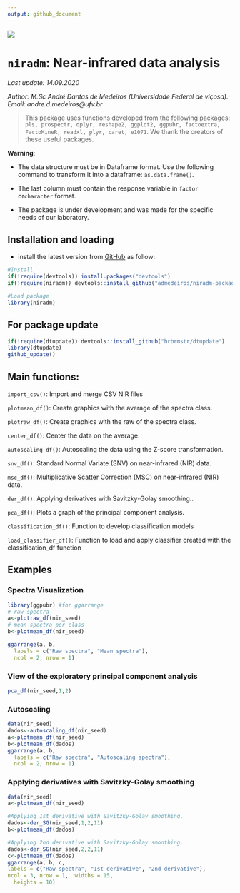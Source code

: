 ```yaml
---
output: github_document
---
```

![](https://raw.githubusercontent.com/admedeiros/niradm-package/master/logo/logo-02.png)

# `niradm`: Near-infrared data analysis
*Last update: 14.09.2020*

*Author: M.Sc André Dantas de Medeiros (Universidade Federal de viçosa). Email: andre.d.medeiros@ufv.br*

> This package uses functions developed from the following packages: `pls, prospectr, dplyr, reshape2, ggplot2, ggpubr, factoextra,  FactoMineR, readxl, plyr, caret, e1071`. We thank the creators of these useful packages.



**Warning**:

* The data structure must be in Dataframe format. Use the following command to transform it into a dataframe: `as.data.frame()`.

* The last column must contain the response variable in `factor` or` character` format.

* The package is under development and was made for the specific needs of our laboratory.
  

## Installation and loading
- install the latest version from [GitHub](https://github.com/admedeiros/niradm-package) as follow:
```r
#Install
if(!require(devtools)) install.packages("devtools")
if(!require(niradm)) devtools::install_github("admedeiros/niradm-package")

#Load package
library(niradm)
```

## For package update
```r
if(!require(dtupdate)) devtools::install_github("hrbrmstr/dtupdate")
library(dtupdate)
github_update()
```

## Main functions:
`import_csv()`: Import and merge CSV NIR files

`plotmean_df()`: Create graphics with the average of the spectra class.

`plotraw_df()`: Create graphics with the raw of the spectra class.

`center_df()`: Center the data on the average.

`autoscaling_df()`: Autoscaling the data using the Z-score transformation.

`snv_df()`: Standard Normal Variate (SNV) on near-infrared (NIR) data.

`msc_df()`: Multiplicative Scatter Correction (MSC) on near-infrared (NIR) data.

`der_df()`: Applying derivatives with Savitzky-Golay smoothing..

`pca_df()`: Plots a graph of the principal component analysis.

`classification_df()`: Function to develop classification models

`load_classifier_df()`: Function to load and apply classifier created with the classification_df function


## Examples
### Spectra Visualization
```r
library(ggpubr) #for ggarrange
# raw spectra
a<-plotraw_df(nir_seed)
# mean spectra per class
b<-plotmean_df(nir_seed)

ggarrange(a, b,
  labels = c("Raw spectra", "Mean spectra"),
  ncol = 2, nrow = 1)
```


### View of the exploratory principal component analysis
```r
pca_df(nir_seed,1,2)
```

### Autoscaling
```r
data(nir_seed)
dados<-autoscaling_df(nir_seed)
a<-plotmean_df(nir_seed)
b<-plotmean_df(dados)
ggarrange(a, b,
  labels = c("Raw spectra", "Autoscaling spectra"),
  ncol = 2, nrow = 1)
```

### Applying derivatives with Savitzky-Golay smoothing
```r
data(nir_seed)
a<-plotmean_df(nir_seed)

#Applying 1st derivative with Savitzky-Golay smoothing.
dados<-der_SG(nir_seed,1,2,11)
b<-plotmean_df(dados)

#Applying 2nd derivative with Savitzky-Golay smoothing.
dados<-der_SG(nir_seed,2,2,11)
c<-plotmean_df(dados)
ggarrange(a, b, c, 
labels = c("Raw spectra", "1st derivative", "2nd derivative"),
ncol = 3, nrow = 1,  widths = 15,
  heights = 10)
```

